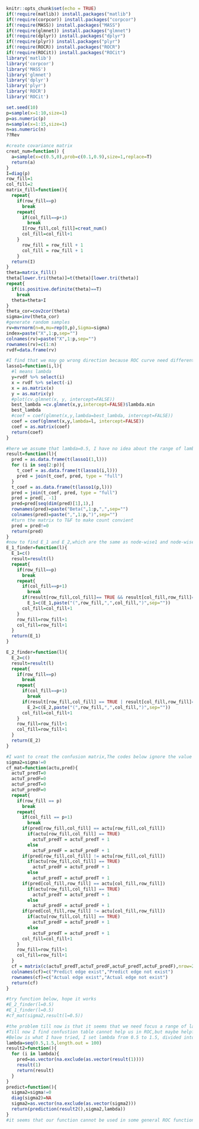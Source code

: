```{r setup, include=FALSE}
knitr::opts_chunk$set(echo = TRUE)
if(!require(matlib)) install.packages("matlib")
if(!require(corpcor)) install.packages("corpcor")
if(!require(MASS)) install.packages("MASS")
if(!require(glmnet)) install.packages("glmnet")
if(!require(dplyr)) install.packages("dplyr")
if(!require(plyr)) install.packages("plyr")
if(!require(ROCR)) install.packages("ROCR")
if(!require(ROCit)) install.packages("ROCit")
library('matlib')
library('corpcor')
library('MASS')
library('glmnet')
library('dplyr')
library('plyr')
library('ROCR')
library('ROCit')
```

```{r set number}
set.seed(10)
p=sample(x=1:10,size=1)
p=as.numeric(p)
n=sample(x=1:15,size=1)
n=as.numeric(n)
??Rev
```

```{r before approaches,echo=FALSE}
#create covariance matrix
creat_num=function() {
  a=sample(x=c(0.5,0),prob=c(0.1,0.9),size=1,replace=T)
  return(a)
}
I=diag(p)
row_fill=1
col_fill=2
matrix_fill=function(){
  repeat{
    if(row_fill==p)
      break
    repeat{
      if(col_fill==p+1)
        break
      I[row_fill,col_fill]=creat_num()
      col_fill=col_fill+1
    }
      row_fill = row_fill + 1
      col_fill = row_fill + 1
    }
  return(I)
}
theta=matrix_fill()
theta[lower.tri(theta)]=t(theta)[lower.tri(theta)]
repeat{
  if(is.positive.definite(theta)==T)
    break
  theta=theta+I
}
theta_cor=cov2cor(theta)
sigma=inv(theta_cor)
#generate random samples
rv=mvrnorm(n=n,mu=rep(0,p),Sigma=sigma)
index=paste("X",1:p,sep="")
colnames(rv)=paste("X",1:p,sep="")
rownames(rv)=c(1:n)
rvdf=data.frame(rv)
```

```{r node-wise lasso 1,echo=FALSE,warning=FALSE}

#I find that we may go wrong direction because ROC curve need different thresholds, which means we need lots of lambda values to ROC curve(one lambda can only generate one point in ROC), So I have changed input in lasso1 function to get different outcomes. 
lasso1=function(i,l){
  #l means lambda
  y=rvdf %>% select(i)
  x = rvdf %>% select(-i)
  x = as.matrix(x)
  y = as.matrix(y)
  #plot(cv.glmnet(x, y, intercept=FALSE))
  best_lambda =cv.glmnet(x,y,intercept=FALSE)$lambda.min
  best_lambda
  #coef = coef(glmnet(x,y,lambda=best_lambda, intercept=FALSE))
  coef = coef(glmnet(x,y,lambda=l, intercept=FALSE))
  coef = as.matrix(coef)
  return(coef)
}

#here we assume that lambda=0.5, I have no idea about the range of lamba we need to choose
result=function(l){
  pred = as.data.frame(t(lasso1(1,l)))
  for (i in seq(2:p)){
    t_coef = as.data.frame(t(lasso1(i,l)))
    pred = join(t_coef, pred, type = "full")
  }
  t_coef = as.data.frame(t(lasso1(p,l)))
  pred = join(t_coef, pred, type = "full")
  pred = pred[, -1]
  pred=pred[seq(dim(pred)[1],1),]
  rownames(pred)=paste("Beta(",1:p,",",sep="")
  colnames(pred)=paste(",",1:p,")",sep="") 
  #turn the matrix to T&F to make count convient
  pred = pred!=0
  return(pred)
}
#now to find E_1 and E_2,which are the same as node-wise1 and node-wise2
E_1_finder=function(l){
  E_1=c()
  result=result(l)
  repeat{
    if(row_fill==p)
      break
    repeat{
      if(col_fill==p+1)
        break
      if(result[row_fill,col_fill]== TRUE && result[col_fill,row_fill]==TRUE)
        E_1=c(E_1,paste("(",row_fill,",",col_fill,")",sep=""))
      col_fill=col_fill+1
    }
    row_fill=row_fill+1
    col_fill=row_fill+1
  }
  return(E_1)
}

E_2_finder=function(l){
  E_2=c()
  result=result(l)
  repeat{
    if(row_fill==p)
      break
    repeat{
      if(col_fill==p+1)
        break
      if(result[row_fill,col_fill] == TRUE | result[col_fill,row_fill]==TRUE)
        E_2=c(E_2,paste("(",row_fill,",",col_fill,")",sep=""))
      col_fill=col_fill+1
    }
    row_fill=row_fill+1
    col_fill=row_fill+1
  }
  return(E_2)
}

#I want to creat the confusion matrix,The codes below ignore the value in diagonal
sigma2=sigma!=0
cf_mat=function(actu,pred){
  actuT_predT=0
  actuT_predF=0
  actuF_predT=0
  actuF_predF=0
  repeat{
    if(row_fill == p)
      break
    repeat{
      if(col_fill == p+1)
        break
      if(pred[row_fill,col_fill] == actu[row_fill,col_fill])
        if(actu[row_fill,col_fill] == TRUE)
          actuT_predT = actuT_predT + 1
        else
          actuF_predF = actuF_predF + 1
      if(pred[row_fill,col_fill] != actu[row_fill,col_fill])
        if(actu[row_fill,col_fill] == TRUE)
          actuT_predF = actuT_predF + 1
        else
          actuF_predT = actuF_predT + 1
      if(pred[col_fill,row_fill] == actu[col_fill,row_fill])
        if(actu[row_fill,col_fill] == TRUE)
          actuT_predT = actuT_predT + 1
        else
          actuF_predF = actuF_predF + 1
      if(pred[col_fill,row_fill] != actu[col_fill,row_fill])
        if(actu[row_fill,col_fill] == TRUE)
          actuT_predF = actuT_predF + 1
        else
          actuF_predT = actuF_predT + 1
      col_fill=col_fill+1
    }
    row_fill=row_fill+1
    col_fill=row_fill+1
  }
  cf = matrix(c(actuT_predT,actuT_predF,actuF_predT,actuF_predF),nrow=2,byrow=TRUE)
  colnames(cf)=c("Predict edge exist","Predict edge not exist")
  rownames(cf)=c("Actual edge exist","Actual edge not exist")
  return(cf)
}

#try function below, hope it works
#E_2_finder(l=0.5)
#E_1_finder(l=0.5)
#cf_mat(sigma2,result(l=0.5))

#the problem till now is that it seems that we need focus a range of lambda to creat ROC curve. 
#Till now I find confustion table cannot help us in ROC,but maybe helpful in the report.
#Below is what I have tried, I set lambda from 0.5 to 1.5, divided into 100 value. but there is problem in the prediction function.
lambda=seq(0.5,1.5,length.out = 100)
result2=function(){
  for (i in lambda){
    pred=as.vector(na.exclude(as.vector(result(1))))
    result(1)
    return(result)
  }
}
predict=function(){
  sigma2=sigma!=0
  diag(sigma2)=NA
  sigma2=as.vector(na.exclude(as.vector(sigma2)))
  return(prediction(result2(),sigma2,lambda))
}
#it seems that our function cannot be used in some general ROC function, we may need to calculate tpr,fpr for different lambda and plot them maybe.I will continous on this on Sunday.
```

